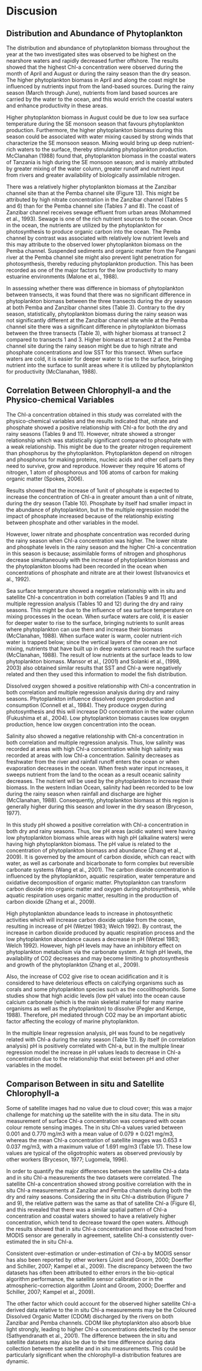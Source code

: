 # Discusion

## Distribution and Abundance of Phytoplankton

The distribution and abundance of phytoplankton biomass throughout the year at the two investigated sites was observed to be highest on the nearshore waters and rapidly decreased further offshore. The results showed that the highest Chl-a concentration were observed during the month of April and August or during the rainy season than the dry season. The higher phytoplankton biomass in April and along the coast might be influenced by nutrients input from the land-based sources. During the rainy season (March through June), nutrients from land based sources are carried by the water to the ocean, and this would enrich the coastal waters and enhance productivity in these areas.

Higher phytoplankton biomass in August could be due to low sea surface temperature during the SE monsoon season that favours phytoplankton production.  Furthermore, the higher phytoplankton biomass during this season could be associated with water mixing caused by strong winds that characterize the SE monsoon season. Mixing would bring up deep nutrient-rich waters to the surface, thereby stimulating phytoplankton production. McClanahan (1988) found that, phytoplankton biomass in the coastal waters of Tanzania is high during the SE monsoon season; and is mainly attributed by greater mixing of the water column, greater runoff and nutrient input from rivers and greater availability of biologically assimilable nitrogen.

There was a relatively higher phytoplankton biomass at the Zanzibar channel site than at the Pemba channel site (Figure 13). This might be attributed by high nitrate concentration in the Zanzibar channel (Tables 5 and 6) than for the Pemba channel site (Tables 7 and 8). The coast of Zanzibar channel receives sewage effluent from urban areas (Mohammed et al., 1993). Sewage is one of the rich nutrient sources to the ocean. Once in the ocean, the nutrients are utilized by the phytoplankton for photosynthesis to produce organic carbon into the ocean. The Pemba channel by contrast was associated with relatively low nutrient levels and this may attribute to the observed lower phytoplankton biomass on the Pemba channel. Suspended sediments and organic matter from the Pangani river at the Pemba channel site might also prevent light penetration for photosynthesis, thereby reducing phytoplankton production. This has been recorded as one of the major factors for the low productivity to many estuarine environments (Malone et al., 1988).

In assessing whether there was difference in biomass of phytoplankton between transects, it was found that  there was no significant difference in phytoplankton biomass between the three transects during the dry season at both Pemba and Zanzibar channel sites (Table 3). Contrary to the dry season, statistically, phytoplankton biomass during the rainy season was not significantly different at the Zanzibar channel site while at the Pemba channel site there was a significant difference in phytoplankton biomass between the three transects (Table 3), with higher biomass at transect 2 compared to transects 1 and 3. Higher biomass at transect 2 at the Pemba channel site during the rainy season might be due to high nitrate and phosphate concentrations and low SST for this transect. When surface waters are cold, it is easier for deeper water to rise to the surface, bringing nutrient into the surface to sunlit areas where it is utilized by phytoplankton for productivity (McClanahan, 1988).

##	Correlation Between Chlorophyll-a and the Physico-chemical Variables
The Chl-a concentration obtained in this study was correlated with the physico-chemical variables and the results indicated that, nitrate and phosphate showed a positive relationship with Chl-a for both the dry and rainy seasons (Tables 9 and 11). However, nitrate showed a stronger relationship which was statistically significant compared to phosphate with a weak relationship. This might be due to the greater nitrogen requirement than phosphorus by the phytoplankton.  Phytoplankton  depend on nitrogen and phosphorus for making proteins, nucleic acids and other cell parts they need to survive, grow and reproduce. However they require 16 atoms of nitrogen, 1 atom of phosphorous and 106 atoms of carbon for making organic matter (Spokes, 2006).

Results showed that the increase of 1unit of phosphate is expected to increase the concentration of Chl-a in greater amount than a unit of nitrate, during the dry season (Table 10).  Phosphate by itself had smaller impact in the abundance of phytoplankton, but in the multiple regression model the impact of phosphate increased because of the relationship existing between phosphate and other variables in the model.

However, lower nitrate and phosphate concentration was recorded during the rainy season when Chl-a concentration was higher. The lower nitrate and phosphate levels in the rainy season and the higher Chl-a concentration in this season is because; assimilable forms of nitrogen and phosphorus decrease simultaneously with the increase of phytoplankton biomass and the phytoplankton blooms had been recorded in the ocean when concentrations of phosphate and nitrate are at their lowest (Istvanovics et al., 1992).

Sea surface temperature showed a negative relationship with in situ and satellite Chl-a concentration in both correlation (Tables 9 and 11) and multiple regression analysis (Tables 10 and 12) during the dry and rainy seasons. This might be due to the influence of sea surface temperature on mixing processes in the ocean. When surface waters are cold, it is easier for deeper water to rise to the surface, bringing nutrients to sunlit areas where phytoplankton can use them and increase their biomass (McClanahan, 1988). When surface water is warm, cooler nutrient-rich water is trapped below; since the vertical layers of the ocean are not mixing, nutrients that have built up in deep waters cannot reach the surface (McClanahan, 1988). The result of low nutrients at the surface leads to low phytoplankton biomass. Mansor et al., (2001) and Solanki et al., (1998, 2003) also obtained similar results that SST and Chl-a were negatively related and then they used this information to model the fish distribution.

Dissolved oxygen showed a positive relationship with Chl-a concentration in both correlation and multiple regression analysis during dry and rainy seasons. Phytoplankton influence dissolved oxygen production and consumption (Connell et al., 1984). They produce oxygen during photosynthesis and this will increase DO concentration in the water column (Fukushima et al., 2004). Low phytoplankton biomass causes low oxygen production, hence low oxygen concentration into the ocean.

Salinity also showed a negative relationship with Chl-a concentration in both correlation and multiple regression analysis. Thus, low salinity was recorded at areas with high 
Chl-a concentration while high salinity was recorded at areas with low Chl-a concentration. Salinity decreases as freshwater from the river and rainfall runoff enters the ocean or when evaporation decreases in the ocean. When fresh water input increases, it sweeps nutrient from the land to the ocean as a result oceanic salinity decreases. The nutrient will be used by the phytoplankton to increase their biomass. In the western Indian Ocean, salinity had been recorded to be low during the rainy season when rainfall and discharge are higher (McClanahan, 1988). Consequently, phytoplankton biomass at this region is generally higher during this season and lower in the dry season (Bryceson, 1977).

In this study pH showed a positive correlation with Chl-a concentration in both dry and rainy seasons. Thus, low pH areas (acidic waters) were having low phytoplankton biomass while areas with high pH (alkaline waters) were having high phytoplankton biomass. The pH value is related to the concentration of phytoplankton biomass and abundance (Zhang et al., 2009). It is governed by the amount of carbon dioxide, which can react with water, as well as carbonate and bicarbonate to form complex but reversible carbonate systems (Wang et al., 2001). The carbon dioxide concentration is influenced by the phytoplankton, aquatic respiration, water temperature and oxidative decomposition of organic matter. Phytoplankton can transform carbon dioxide into organic matter and oxygen during photosynthesis, while aquatic respiration uses organic matter, resulting in the production of carbon dioxide (Zhang et al., 2009).

High phytoplankton abundance leads to increase in photosynthetic activities which will increase carbon dioxide uptake from the ocean, resulting in increase of pH (Wetzel 1983; Welch 1992). By contrast, the increase in carbon dioxide produced by aquatic respiration process and the low phytoplankton abundance causes a decrease in pH (Wetzel 1983; Welch 1992). However, high pH levels may have an inhibitory effect on phytoplankton metabolism via the carbonate system. At high pH levels, the availability of CO2 decreases and may become limiting to photosynthesis and growth of the phytoplankton (Zhang et al., 2009).

Also, the increase of CO2 give rise to ocean acidification and it is considered to have deleterious effects on calcifying organisms such as corals and some phytoplankton species such as the cocolithophorids. Some studies show that high acidic levels (low pH value) into the ocean cause calcium carbonate (which is the main skeletal material for many marine organisms as well as the phytoplankton) to dissolve (Pegler and Kempe, 1988). Therefore, pH mediated through CO2 may be an important abiotic factor affecting the ecology of marine phytoplankton.

In the multiple linear regression analysis, pH was found to be negatively related with Chl-a during the rainy season (Table 12). By itself (in correlation analysis) pH is positively correlated with Chl-a, but in the multiple linear regression model the increase in pH values leads to decrease in Chl-a concentration due to the relationship that exist between pH and other variables in the model.

##	Comparison Between in situ and Satellite Chlorophyll-a
Some of satellite images had no value due to cloud cover; this was a major challenge for matching up the satellite with the in situ data. The in situ measurement of surface Chl-a concentration was compared with ocean colour remote sensing images. The in situ Chl-a values varied between 0.001 and 0.770 mg/m3 with a mean value of 0.079 ± 0.021 mg/m3, whereas the mean Chl-a concentration of satellite images was 0.653 ± 0.037 mg/m3, with a maximum value of 1.691 mg/m3 (Table 17). These low values are typical of the oligotrophic waters as observed previously by other workers (Bryceson, 1977; Lugomela, 1996).

In order to quantify the major differences between the satellite Chl-a data and in situ 
Chl-a measurements the two datasets were correlated. The satellite Chl-a concentration showed strong positive correlation with the in situ Chl-a measurements at Zanzibar and Pemba channels during both the dry and rainy seasons. Considering the in situ Chl-a distribution (Figure 7 and 9), the relative pattern was the same as that of satellite Chl-a (Figure 6), and this revealed that there was a similar spatial pattern of Chl-a concentration and coastal waters showed to have a relatively higher concentration, which tend to decrease toward the open waters. Although the results showed that  in situ  Chl-a concentration and those extracted from MODIS sensor are generally in agreement, satellite Chl-a consistently over-estimated the in situ Chl-a.

Consistent over-estimation or under-estimation of Chl-a by MODIS sensor has also been reported by other workers (Joint and Groom, 2000; Doerffer and Schiller, 2007; 
Kampel et al., 2009). The discrepancy between the two datasets has often been attributed to either errors in the bio-optical algorithm performance, the satellite sensor calibration or in the atmospheric-correction algorithm (Joint and Groom, 2000; Doerffer and Schiller, 2007; Kampel et al., 2009).

The other factor which could account for the observed higher satellite Chl-a derived data relative to the in situ Chl-a measurements may be the Coloured Dissolved Organic Matter (CDOM) discharged by the rivers on both Zanzibar and Pemba channels. CDOM like phytoplankton also absorb blue light strongly, leading to higher Chl-a concentrations detected by the sensor (Sathyendranath et al., 2001). The difference between the in situ and satellite datasets may also be due to the time difference during data collection between the satellite and in situ measurements. This could be particularly significant when the chlorophyll-a distribution features are dynamic.
